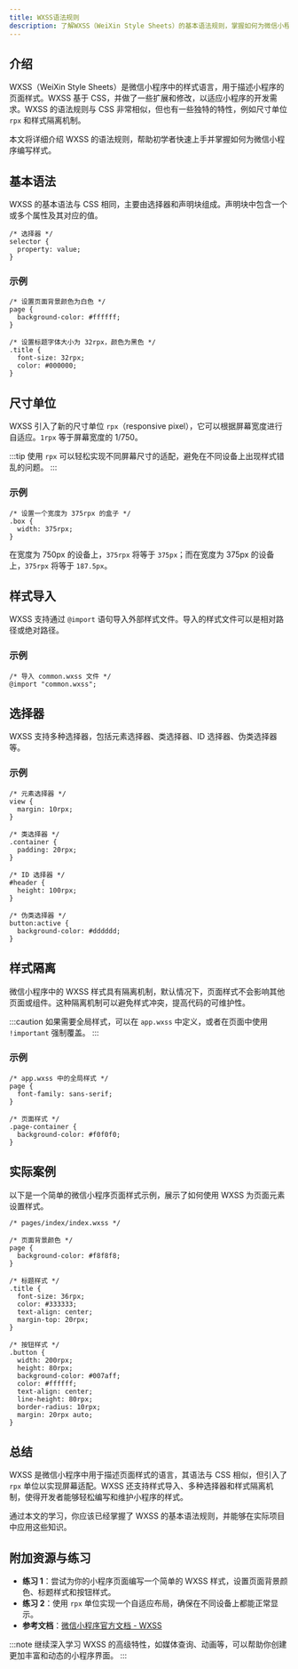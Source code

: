 ```yaml
---
title: WXSS语法规则
description: 了解WXSS（WeiXin Style Sheets）的基本语法规则，掌握如何为微信小程序编写样式。
---
```


## 介绍

WXSS（WeiXin Style Sheets）是微信小程序中的样式语言，用于描述小程序的页面样式。WXSS 基于 CSS，并做了一些扩展和修改，以适应小程序的开发需求。WXSS 的语法规则与 CSS 非常相似，但也有一些独特的特性，例如尺寸单位 `rpx` 和样式隔离机制。

本文将详细介绍 WXSS 的语法规则，帮助初学者快速上手并掌握如何为微信小程序编写样式。

## 基本语法

WXSS 的基本语法与 CSS 相同，主要由选择器和声明块组成。声明块中包含一个或多个属性及其对应的值。

```wxss
/* 选择器 */
selector {
  property: value;
}
```

### 示例

```wxss
/* 设置页面背景颜色为白色 */
page {
  background-color: #ffffff;
}

/* 设置标题字体大小为 32rpx，颜色为黑色 */
.title {
  font-size: 32rpx;
  color: #000000;
}
```

## 尺寸单位

WXSS 引入了新的尺寸单位 `rpx`（responsive pixel），它可以根据屏幕宽度进行自适应。`1rpx` 等于屏幕宽度的 1/750。

:::tip
使用 `rpx` 可以轻松实现不同屏幕尺寸的适配，避免在不同设备上出现样式错乱的问题。
:::

### 示例

```wxss
/* 设置一个宽度为 375rpx 的盒子 */
.box {
  width: 375rpx;
}
```

在宽度为 750px 的设备上，`375rpx` 将等于 `375px`；而在宽度为 375px 的设备上，`375rpx` 将等于 `187.5px`。

## 样式导入

WXSS 支持通过 `@import` 语句导入外部样式文件。导入的样式文件可以是相对路径或绝对路径。

### 示例

```wxss
/* 导入 common.wxss 文件 */
@import "common.wxss";
```

## 选择器

WXSS 支持多种选择器，包括元素选择器、类选择器、ID 选择器、伪类选择器等。

### 示例

```wxss
/* 元素选择器 */
view {
  margin: 10rpx;
}

/* 类选择器 */
.container {
  padding: 20rpx;
}

/* ID 选择器 */
#header {
  height: 100rpx;
}

/* 伪类选择器 */
button:active {
  background-color: #dddddd;
}
```

## 样式隔离

微信小程序中的 WXSS 样式具有隔离机制，默认情况下，页面样式不会影响其他页面或组件。这种隔离机制可以避免样式冲突，提高代码的可维护性。

:::caution
如果需要全局样式，可以在 `app.wxss` 中定义，或者在页面中使用 `!important` 强制覆盖。
:::

### 示例

```wxss
/* app.wxss 中的全局样式 */
page {
  font-family: sans-serif;
}

/* 页面样式 */
.page-container {
  background-color: #f0f0f0;
}
```

## 实际案例

以下是一个简单的微信小程序页面样式示例，展示了如何使用 WXSS 为页面元素设置样式。

```wxss
/* pages/index/index.wxss */

/* 页面背景颜色 */
page {
  background-color: #f8f8f8;
}

/* 标题样式 */
.title {
  font-size: 36rpx;
  color: #333333;
  text-align: center;
  margin-top: 20rpx;
}

/* 按钮样式 */
.button {
  width: 200rpx;
  height: 80rpx;
  background-color: #007aff;
  color: #ffffff;
  text-align: center;
  line-height: 80rpx;
  border-radius: 10rpx;
  margin: 20rpx auto;
}
```

## 总结

WXSS 是微信小程序中用于描述页面样式的语言，其语法与 CSS 相似，但引入了 `rpx` 单位以实现屏幕适配。WXSS 还支持样式导入、多种选择器和样式隔离机制，使得开发者能够轻松编写和维护小程序的样式。

通过本文的学习，你应该已经掌握了 WXSS 的基本语法规则，并能够在实际项目中应用这些知识。

## 附加资源与练习

- **练习 1**：尝试为你的小程序页面编写一个简单的 WXSS 样式，设置页面背景颜色、标题样式和按钮样式。
- **练习 2**：使用 `rpx` 单位实现一个自适应布局，确保在不同设备上都能正常显示。
- **参考文档**：[微信小程序官方文档 - WXSS](https://developers.weixin.qq.com/miniprogram/dev/framework/view/wxss.html)

:::note
继续深入学习 WXSS 的高级特性，如媒体查询、动画等，可以帮助你创建更加丰富和动态的小程序界面。
:::